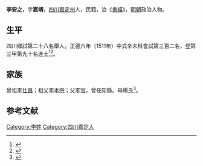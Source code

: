 {{明清人物信息框
| 姓名 = 李安之
| 原名 =
| 圖片名稱= 
| 圖片大小 =
| 圖片說明 = 
| 最高職務 =
| 國家 = 大明 
| 爵位 =
| 籍貫 = [[四川|四川]][[嘉定州_(明朝)|嘉定州]]
| 族裔 = 
| 旗籍 = 
| 字號 = 
| 諡號 =
| 出生日期 = 八月初八日
| 出生地點 =
| 逝世日期 = 卒年不詳 
| 逝世地點 =
| 墓葬 =
| 配偶 = 吳氏
| 親屬 = 曾祖[[李仕昌|李仕昌]]，祖[[李本宗|李本宗]]，父[[李官|李官]]，母楊氏
| 出身 =
* 正德六年辛未科同進士出身
| 經歷 =
| 著作 =  
}}
'''李安之'''{{BD|1479年||？年||}}，字'''嘉靖'''，[[四川|四川]][[嘉定州_(明朝)|嘉定州]]人，民籍，治《[[書經|書經]]》，[[明朝|明朝]]政治人物。

== 生平 ==
四川鄉試第二十八名舉人。正德六年（1511年）中式辛未科會試第三百二名，登第三甲第九十名進士<ref>{{Cite book|title=《皇明贡举考》卷五|last=（明）[[张朝瑞|张朝瑞]]|first=|publisher=《续修四库全书》史部第828册|year=|isbn=|location=|pages=}}</ref><ref>{{Cite book|title=贡举志五种 上|last=鲁小俊，江俊伟著|first=|publisher=武汉：武汉大学出版社|year=2009|isbn=978-7-307-07043-1|location=|pages=}}</ref>。

== 家族 ==
曾祖[[李仕昌|李仕昌]]；祖父[[李本宗|李本宗]]；父[[李官|李官]]，曾任知縣。母楊氏<ref>{{Cite book|title=天一阁藏明代科举录选刊 登科录 点校本|last=龚延明主编|first=|publisher=宁波出版社|year=2016|isbn=978-7-5526-2320-8|location=宁波|pages=|quote=《天一閣藏明代科舉錄選刊.登科錄》之《正德六年辛未科進士登科錄》}}</ref>。

==参考文献==
{{reflist}}

{{正德六年辛未科殿試金榜}}

{{Authority control}}

{{DEFAULTSORT:}}
[[Category:李姓|Category:李姓]]
[[Category:四川嘉定人|Category:四川嘉定人]]


{{明朝人物小作品}}